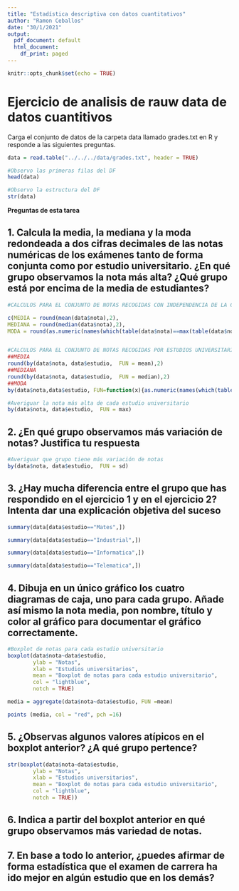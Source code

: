 ```yaml
---
title: "Estadística descriptiva con datos cuantitativos"
author: "Ramon Ceballos"
date: "30/1/2021"
output:
  pdf_document: default
  html_document:
    df_print: paged
---
```


```r
knitr::opts_chunk$set(echo = TRUE)
```

# Ejercicio de analisis de rauw data de datos cuantitivos

Carga el conjunto de datos de la carpeta data llamado grades.txt en R y responde a las siguientes preguntas.

```r
data = read.table("../../../data/grades.txt", header = TRUE)

#Observo las primeras filas del DF
head(data)

#Observo la estructura del DF
str(data)
```

**Preguntas de esta tarea**

## 1. Calcula la media, la mediana y la moda redondeada a dos cifras decimales de las notas numéricas de los exámenes tanto de forma conjunta como por estudio universitario. ¿En qué grupo observamos la nota más alta? ¿Qué grupo está por encima de la media de estudiantes?

```r
#CALCULOS PARA EL CONJUNTO DE NOTAS RECOGIDAS CON INDEPENDENCIA DE LA CARRERA SELECCIONADA

c(MEDIA = round(mean(data$nota),2),
MEDIANA = round(median(data$nota),2),
MODA = round(as.numeric(names(which(table(data$nota)==max(table(data$nota))))),2)) 


#CALCULOS PARA EL CONJUNTO DE NOTAS RECOGIDAS POR ESTUDIOS UNIVERSITARIOS
##MEDIA
round(by(data$nota, data$estudio,  FUN = mean),2)
##MEDIANA
round(by(data$nota, data$estudio,  FUN = median),2)
##MODA
by(data$nota,data$estudio, FUN=function(x){as.numeric(names(which(table(x)==max(table(x)))))})


```

```r
#Averiguar la nota más alta de cada estudio universitario
by(data$nota, data$estudio,  FUN = max)
```

## 2. ¿En qué grupo observamos más variación de notas? Justifica tu respuesta

```r
#Averiguar que grupo tiene más variación de notas
by(data$nota, data$estudio,  FUN = sd)
```


## 3. ¿Hay mucha diferencia entre el grupo que has respondido en el ejercicio 1 y en el ejercicio 2? Intenta dar una explicación objetiva del suceso

```r
summary(data[data$estudio=="Mates",])
```

```r
summary(data[data$estudio=="Industrial",])
```
```r
summary(data[data$estudio=="Informatica",])
```

```r
summary(data[data$estudio=="Telematica",])
```

## 4. Dibuja en un único gráfico los cuatro diagramas de caja, uno para cada grupo. Añade así mismo la nota media, pon nombre, título y color al gráfico para documentar el gráfico correctamente.

```r
#Boxplot de notas para cada estudio universitario
boxplot(data$nota~data$estudio,
        ylab = "Notas",
        xlab = "Estudios universitarios",
        mean = "Boxplot de notas para cada estudio universitario",
        col = "lightblue",
        notch = TRUE)

media = aggregate(data$nota~data$estudio, FUN =mean)

points (media, col = "red", pch =16)
```




## 5. ¿Observas algunos valores atípicos en el boxplot anterior? ¿A qué grupo pertence?


```r
str(boxplot(data$nota~data$estudio,
        ylab = "Notas",
        xlab = "Estudios universitarios",
        mean = "Boxplot de notas para cada estudio universitario",
        col = "lightblue",
        notch = TRUE))
```



## 6. Indica a partir del boxplot anterior en qué grupo observamos más variedad de notas.




## 7. En base a todo lo anterior, ¿puedes afirmar de forma estadística que el examen de carrera ha ido mejor en algún estudio que en los demás?


